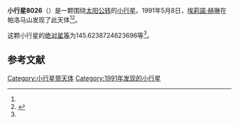 {{Infobox planet
| bgcolour = #FFFFC0
| name = 8026 Johnmckay
| symbol = 
| image = 
| caption = 
| discovery = yes
| discovery_ref = 
| discoverer = [[埃莉諾·赫琳|埃莉諾·赫琳]]
| discovery_site = [[帕洛马山|帕洛马山]] 
| discovered = 1991年5月8日
| designations = yes
| mp_name = 
| named_after = 
| alt_names = 1991 JA1/ 1989 UF2
| mp_category = [[主带内小行星|主带内小行星]]
| orbit_ref = <ref name="a">[http://ssd.jpl.nasa.gov/sbdb.cgi?sstr=8026 8026 Johnmckay] {{Wayback|url=http://ssd.jpl.nasa.gov/sbdb.cgi?sstr=8026 |date=20201124030317 }}，小行星數據庫瀏覽器（JPL Small-Body Database Browser）－[[美国国家航空航天局|美国国家航空航天局]]喷气推进实验室</ref>
| epoch = 2456400.5 (2013年4月18日更新)
| aphelion = {{convert|2.069285646238086|AU|km|3|abbr=on|lk=out}}
| perihelion = {{convert|1.780987835206373|AU|km|3|abbr=on}}
| semimajor = {{convert|1.92513674072223|AU|km|3|abbr=on}}
| eccentricity = 0.074877229
| period = 975.6427027 [[日|日]]<br />2.67[[儒略年|儒略年]]
| avg_speed = 
| inclination = 19.93472764118316
| asc_node = 217.7463068641592
| mean_anomaly = 
| arg_peri = 145.6238724623696
| satellites = 
| physical_characteristics = yes
| dimensions = 
| mass = 
| density = 
| surface_grav = 
| escape_velocity = 
| sidereal_day = 
| axial_tilt = 
| pole_ecliptic_lat = 
| pole_ecliptic_lon = 
| albedo = 
| temperatures= 
| temp_name1 = 
| mean_temp_1 = 
| max_temp_1 = 
| temp_name2 = 
| max_temp_2 = 
| spectral_type = 
| abs_magnitude = 145.6238724623696
}}

'''小行星8026'''（{{lang-en|8026 Johnmckay}}）是一颗围绕[[太阳|太阳]][[公转|公转]]的[[小行星|小行星]]。1991年5月8日，[[埃莉諾·赫琳|埃莉諾·赫琳]]在帕洛马山发现了此天体<ref name="a" /><ref>{{cite news|title=小行星列表|url=http://cfa-www.harvard.edu/iau/lists/NumberedMPs.txt|accessdate=2013-07-08|newspaper=哈佛大学|archive-date=2008-05-17|archive-url=https://web.archive.org/web/20080517010638/http://cfa-www.harvard.edu/iau/lists/NumberedMPs.txt|dead-url=no}}</ref>。

这颗小行星的[[绝对星等|绝对星等]]为145.6238724623696等<ref name="a" />。

==参考文献==
{{reflist}}
{{Minor Planet Number|[[小行星8025|小行星8025]]|[[小行星8027|小行星8027]]}}

{{小天体}}

[[Category:小行星带天体|Category:小行星带天体]]
[[Category:1991年发现的小行星|Category:1991年发现的小行星]]

{{asteroid-stub}}